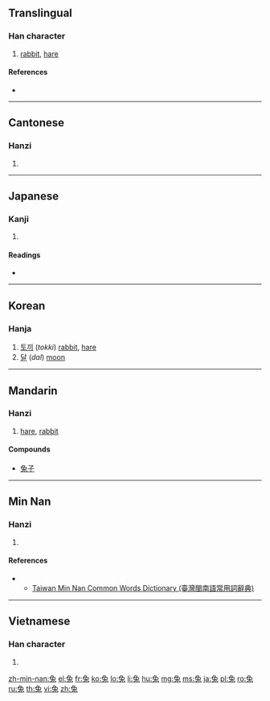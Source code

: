 {{also|兎}}
==Translingual==
{{stroke order|type=animate}}

===Han character===
{{Han char|rn=10|rad=儿|as=06|sn=8|four=1741<sub>3</sub>|canj=弓山戈 (NUI)|ids=⿷[[免]][[丶]]}}

# [[rabbit]], [[hare]]

====References====
* {{Han ref|kx=0125.060|dkj=01368|dj=0265.090|hdz=10273.040|uh=5154|ud=20820|bh=A8DF|bd=43231}}

----

==Cantonese==

===Hanzi===
{{yue-hanzi|jyut=[[tou3]]|y=tou3}}

# {{defn|lang=yue|sort=儿06}}

----

==Japanese==

===Kanji===
{{ja-kanji|grade=|rs=儿06}}

# {{defn|lang=ja|sort=儿06}}

====Readings====
* {{ja-readings|on=[[と]] (to)|kun=[[うさぎ]] (usagi)}}

----

==Korean==

===Hanja===
{{ko-hanja|hangeul=토|rv=to|mr=t'o}}

# [[토끼]] (''tokki'') [[rabbit]], [[hare]]
# [[달]] (''dal'') [[moon]]

----

==Mandarin==

===Hanzi===
{{cmn-hanzi|pin=[[tù]] ([[tu4]])|wg=t'u<sup>4</sup>}}

# [[hare]], [[rabbit]]

====Compounds====
* [[兔子]]

----

==Min Nan==

===Hanzi===
{{nan-hanzi|poj=thòo}}

# {{defn|lang=nan|sort=儿06}}

====References====
**[http://twblg.dict.edu.tw/holodict_new/result_detail.jsp?n_no=3596&curpage=1&sample=%E5%85%94&radiobutton=1&querytarget=1&limit=20&pagenum=1&rowcount=4 Taiwan Min Nan Common Words Dictionary (臺灣閩南語常用詞辭典)]

----

==Vietnamese==

===Han character===
{{vi-hantu|[[thỏ]]|rs=儿06}}

# {{defn|lang=vi|sort=儿06}}

[[zh-min-nan:兔]]
[[el:兔]]
[[fr:兔]]
[[ko:兔]]
[[lo:兔]]
[[li:兔]]
[[hu:兔]]
[[mg:兔]]
[[ms:兔]]
[[ja:兔]]
[[pl:兔]]
[[ro:兔]]
[[ru:兔]]
[[th:兔]]
[[vi:兔]]
[[zh:兔]]